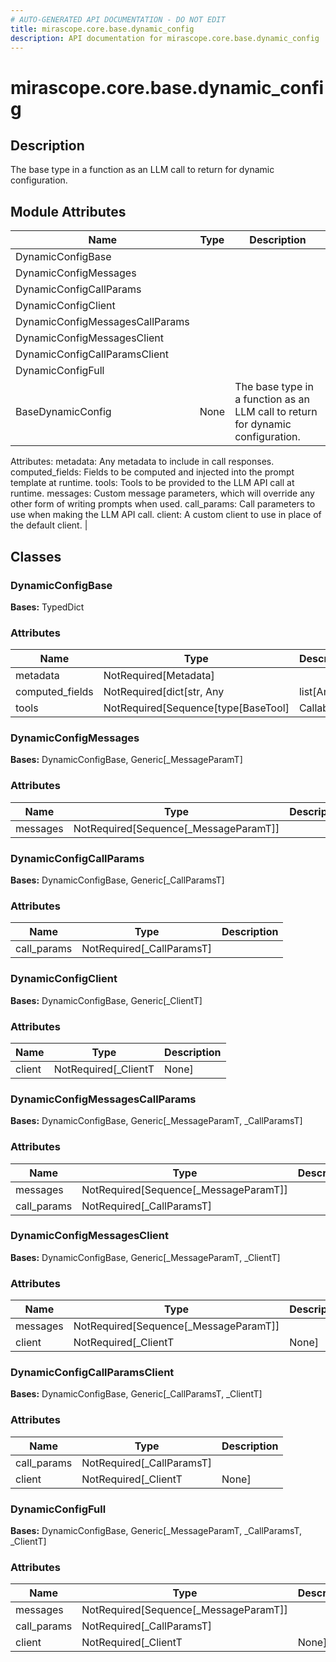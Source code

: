 ```yaml
---
# AUTO-GENERATED API DOCUMENTATION - DO NOT EDIT
title: mirascope.core.base.dynamic_config
description: API documentation for mirascope.core.base.dynamic_config
---
```


# mirascope.core.base.dynamic_config

<ApiType type="Module" />

## Description

The base type in a function as an LLM call to return for dynamic configuration.

## Module Attributes

| Name | Type | Description |
| ---- | ---- | ----------- |
| DynamicConfigBase |  |  |
| DynamicConfigMessages |  |  |
| DynamicConfigCallParams |  |  |
| DynamicConfigClient |  |  |
| DynamicConfigMessagesCallParams |  |  |
| DynamicConfigMessagesClient |  |  |
| DynamicConfigCallParamsClient |  |  |
| DynamicConfigFull |  |  |
| BaseDynamicConfig | None | The base type in a function as an LLM call to return for dynamic configuration.

Attributes:
    metadata: Any metadata to include in call responses.
    computed_fields: Fields to be computed and injected into the prompt template at
        runtime.
    tools: Tools to be provided to the LLM API call at runtime.
    messages: Custom message parameters, which will override any other form of writing
        prompts when used.
    call_params: Call parameters to use when making the LLM API call.
    client: A custom client to use in place of the default client. |

## Classes

### DynamicConfigBase

<ApiType type="Class" />

**Bases:** TypedDict

### Attributes

| Name | Type | Description |
| ---- | ---- | ----------- |
| metadata | NotRequired[Metadata] |  |
| computed_fields | NotRequired[dict[str, Any | list[Any] | list[list[Any]]]] |  |
| tools | NotRequired[Sequence[type[BaseTool] | Callable]] |  |


### DynamicConfigMessages

<ApiType type="Class" />

**Bases:** DynamicConfigBase, Generic[_MessageParamT]

### Attributes

| Name | Type | Description |
| ---- | ---- | ----------- |
| messages | NotRequired[Sequence[_MessageParamT]] |  |


### DynamicConfigCallParams

<ApiType type="Class" />

**Bases:** DynamicConfigBase, Generic[_CallParamsT]

### Attributes

| Name | Type | Description |
| ---- | ---- | ----------- |
| call_params | NotRequired[_CallParamsT] |  |


### DynamicConfigClient

<ApiType type="Class" />

**Bases:** DynamicConfigBase, Generic[_ClientT]

### Attributes

| Name | Type | Description |
| ---- | ---- | ----------- |
| client | NotRequired[_ClientT | None] |  |


### DynamicConfigMessagesCallParams

<ApiType type="Class" />

**Bases:** DynamicConfigBase, Generic[_MessageParamT, _CallParamsT]

### Attributes

| Name | Type | Description |
| ---- | ---- | ----------- |
| messages | NotRequired[Sequence[_MessageParamT]] |  |
| call_params | NotRequired[_CallParamsT] |  |


### DynamicConfigMessagesClient

<ApiType type="Class" />

**Bases:** DynamicConfigBase, Generic[_MessageParamT, _ClientT]

### Attributes

| Name | Type | Description |
| ---- | ---- | ----------- |
| messages | NotRequired[Sequence[_MessageParamT]] |  |
| client | NotRequired[_ClientT | None] |  |


### DynamicConfigCallParamsClient

<ApiType type="Class" />

**Bases:** DynamicConfigBase, Generic[_CallParamsT, _ClientT]

### Attributes

| Name | Type | Description |
| ---- | ---- | ----------- |
| call_params | NotRequired[_CallParamsT] |  |
| client | NotRequired[_ClientT | None] |  |


### DynamicConfigFull

<ApiType type="Class" />

**Bases:** DynamicConfigBase, Generic[_MessageParamT, _CallParamsT, _ClientT]

### Attributes

| Name | Type | Description |
| ---- | ---- | ----------- |
| messages | NotRequired[Sequence[_MessageParamT]] |  |
| call_params | NotRequired[_CallParamsT] |  |
| client | NotRequired[_ClientT | None] |  |



